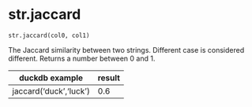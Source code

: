 # str.jaccard { #duckops.str.jaccard }

`str.jaccard(col0, col1)`

The Jaccard similarity between two strings. Different case is considered different. Returns a number between 0 and 1.

| duckdb example | result |
| -------------- | ------ |
| jaccard('duck','luck') | 0.6 |
